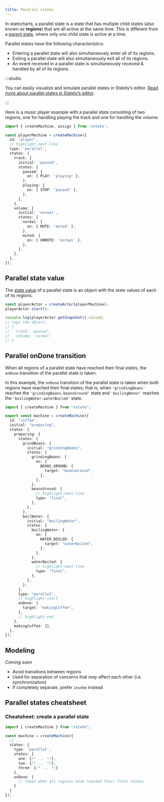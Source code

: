 ```yaml
---
title: Parallel states
---
```


In statecharts, a parallel state is a state that has multiple child states (also known as **regions**) that are all active at the same time. This is different from a [parent state](parent-states.mdx), where only _one_ child state is active at a time.

Parallel states have the following characteristics:

- Entering a parallel state will also simultaneously enter all of its regions.
- Exiting a parallel state will also simultaneously exit all of its regions.
- An event received in a parallel state is simultaneously received & handled by all of its regions.

:::studio

You can easily visualize and simulate parallel states in Stately’s editor. [Read more about parallel states in Stately’s editor](/docs/editor-states-and-transitions/#parallel-states).

:::

Here is a music player example with a parallel state consisting of two regions, one for handling playing the track and one for handling the volume:

```ts
import { createMachine, assign } from 'xstate';

const playerMachine = createMachine({
  id: 'player',
  // highlight-next-line
  type: 'parallel',
  states: {
    track: {
      initial: 'paused',
      states: {
        paused: {
          on: { PLAY: 'playing' },
        },
        playing: {
          on: { STOP: 'paused' },
        },
      },
    },
    volume: {
      initial: 'normal',
      states: {
        normal: {
          on: { MUTE: 'muted' },
        },
        muted: {
          on: { UNMUTE: 'normal' },
        },
      },
    },
  },
});
```

<EmbedMachine
  name="Video player"
  embedURL="https://stately.ai/registry/editor/embed/e13bef2b-bb13-4465-96ac-0bc25340688e?machineId=733de338-26cb-40a5-a0b5-b76bfc0405c3"
/>

## Parallel state value

The [state value](states.mdx#state-value) of a parallel state is an object with the state values of each of its regions.

```ts
const playerActor = createActor(playerMachine);
playerActor.start();

console.log(playerActor.getSnapshot().value);
// logs the object:
// {
//   track: 'paused',
//   volume: 'normal'
// }
```

## Parallel onDone transition

When all regions of a parallel state have reached their final states, the `onDone` transition of the parallel state is taken.

In this example, the `onDone` transition of the parallel state is taken when both regions have reached their final states; that is, when `'grindingBeans'` reaches the `'grindingBeans.beansGround'` state and `'boilingWater'` reaches the `'boilingWater.waterBoiled'` state.

```ts
import { createMachine } from "xstate";

export const machine = createMachine({
  id: "coffee",
  initial: "preparing",
  states: {
    preparing: {
      states: {
        grindBeans: {
          initial: "grindingBeans",
          states: {
            grindingBeans: {
              on: {
                BEANS_GROUND: {
                  target: "beansGround",
                },
              },
            },
            beansGround: {
              // highlight-next-line
              type: "final",
            },
          },
        },
        boilWater: {
          initial: "boilingWater",
          states: {
            boilingWater: {
              on: {
                WATER_BOILED: {
                  target: "waterBoiled",
                },
              },
            },
            waterBoiled: {
              // highlight-next-line
              type: "final",
            },
          },
        },
      },
      type: "parallel",
      // highlight-start
      onDone: {
        target: "makingCoffee",
      },
      // highlight-end
    },
    makingCoffee: {},
  },
});
```

<EmbedMachine embedURL="https://stately.ai/registry/editor/embed/c447d996-cef1-421d-a422-8be695668764?machineId=187dcde8-efed-4106-bfa7-59afadb2297f&mode=Simulate" />

## Modeling

_Coming soon_

- Avoid transitions between regions
- Used for separation of concerns that _may_ affect each other (i.e. synchronization)
- If completely separate, prefer `invoke` instead


## Parallel states cheatsheet

### Cheatsheet: create a parallel state

```ts
import { createMachine } from "xstate";

const machine = createMachine({
  // ...
  states: {
    type: 'parallel',
    states: {
      one: {/* ... */},
      two: {/* ... */},
      three: {/* ... */}
    },
    onDone: {
      // Taken when all regions have reached their final states
    }
  }
});
```
